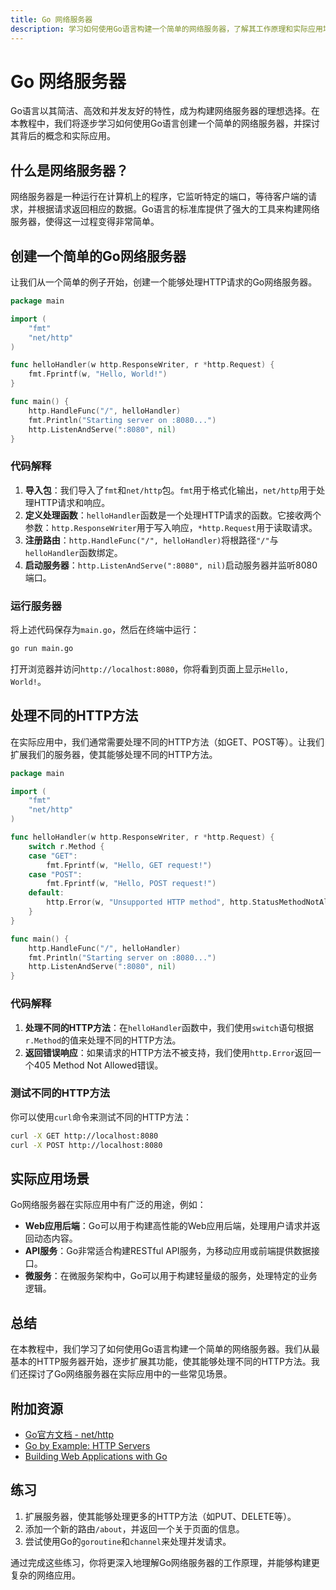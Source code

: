 ```yaml
---
title: Go 网络服务器
description: 学习如何使用Go语言构建一个简单的网络服务器，了解其工作原理和实际应用场景。
---
```


# Go 网络服务器

Go语言以其简洁、高效和并发友好的特性，成为构建网络服务器的理想选择。在本教程中，我们将逐步学习如何使用Go语言创建一个简单的网络服务器，并探讨其背后的概念和实际应用。

## 什么是网络服务器？

网络服务器是一种运行在计算机上的程序，它监听特定的端口，等待客户端的请求，并根据请求返回相应的数据。Go语言的标准库提供了强大的工具来构建网络服务器，使得这一过程变得非常简单。

## 创建一个简单的Go网络服务器

让我们从一个简单的例子开始，创建一个能够处理HTTP请求的Go网络服务器。

```go
package main

import (
    "fmt"
    "net/http"
)

func helloHandler(w http.ResponseWriter, r *http.Request) {
    fmt.Fprintf(w, "Hello, World!")
}

func main() {
    http.HandleFunc("/", helloHandler)
    fmt.Println("Starting server on :8080...")
    http.ListenAndServe(":8080", nil)
}
```

### 代码解释

1. **导入包**：我们导入了`fmt`和`net/http`包。`fmt`用于格式化输出，`net/http`用于处理HTTP请求和响应。
2. **定义处理函数**：`helloHandler`函数是一个处理HTTP请求的函数。它接收两个参数：`http.ResponseWriter`用于写入响应，`*http.Request`用于读取请求。
3. **注册路由**：`http.HandleFunc("/", helloHandler)`将根路径`"/"`与`helloHandler`函数绑定。
4. **启动服务器**：`http.ListenAndServe(":8080", nil)`启动服务器并监听8080端口。

### 运行服务器

将上述代码保存为`main.go`，然后在终端中运行：

```bash
go run main.go
```

打开浏览器并访问`http://localhost:8080`，你将看到页面上显示`Hello, World!`。

## 处理不同的HTTP方法

在实际应用中，我们通常需要处理不同的HTTP方法（如GET、POST等）。让我们扩展我们的服务器，使其能够处理不同的HTTP方法。

```go
package main

import (
    "fmt"
    "net/http"
)

func helloHandler(w http.ResponseWriter, r *http.Request) {
    switch r.Method {
    case "GET":
        fmt.Fprintf(w, "Hello, GET request!")
    case "POST":
        fmt.Fprintf(w, "Hello, POST request!")
    default:
        http.Error(w, "Unsupported HTTP method", http.StatusMethodNotAllowed)
    }
}

func main() {
    http.HandleFunc("/", helloHandler)
    fmt.Println("Starting server on :8080...")
    http.ListenAndServe(":8080", nil)
}
```

### 代码解释

1. **处理不同的HTTP方法**：在`helloHandler`函数中，我们使用`switch`语句根据`r.Method`的值来处理不同的HTTP方法。
2. **返回错误响应**：如果请求的HTTP方法不被支持，我们使用`http.Error`返回一个405 Method Not Allowed错误。

### 测试不同的HTTP方法

你可以使用`curl`命令来测试不同的HTTP方法：

```bash
curl -X GET http://localhost:8080
curl -X POST http://localhost:8080
```

## 实际应用场景

Go网络服务器在实际应用中有广泛的用途，例如：

- **Web应用后端**：Go可以用于构建高性能的Web应用后端，处理用户请求并返回动态内容。
- **API服务**：Go非常适合构建RESTful API服务，为移动应用或前端提供数据接口。
- **微服务**：在微服务架构中，Go可以用于构建轻量级的服务，处理特定的业务逻辑。

## 总结

在本教程中，我们学习了如何使用Go语言构建一个简单的网络服务器。我们从最基本的HTTP服务器开始，逐步扩展其功能，使其能够处理不同的HTTP方法。我们还探讨了Go网络服务器在实际应用中的一些常见场景。

## 附加资源

- [Go官方文档 - net/http](https://golang.org/pkg/net/http/)
- [Go by Example: HTTP Servers](https://gobyexample.com/http-servers)
- [Building Web Applications with Go](https://www.calhoun.io/building-web-applications-with-go/)

## 练习

1. 扩展服务器，使其能够处理更多的HTTP方法（如PUT、DELETE等）。
2. 添加一个新的路由`/about`，并返回一个关于页面的信息。
3. 尝试使用Go的`goroutine`和`channel`来处理并发请求。

通过完成这些练习，你将更深入地理解Go网络服务器的工作原理，并能够构建更复杂的网络应用。